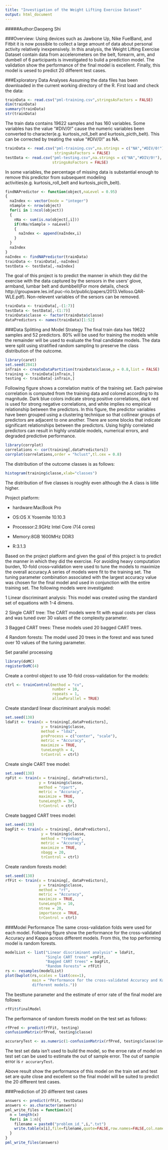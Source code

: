 ```yaml
---
title: "Investigation of the Weight Lifting Exercise Dataset"
output: html_document
---
```

#####Author:Daopeng Shi

###Overview:
Using devices such as Jawbone Up, Nike FuelBand, and Fitbit it is now possible to collect a large amount of data about personal activity relatively inexpensively.
In this analysis, the Weight Lifting Exercise Dataset contain data from accelerometers on the belt, forearm, arm, and dumbell of 6 participants is investigated to 
bulid a prediction model. The validation show the performance of the final model 
is excellent. Finally, this model is uesed to predict 20 different test cases. 

###Exploratory Data Analyses
Assuming the data files has been downloaded in the current working directory of the R. First load and check the data:
```r
trainData <- read.csv("pml-training.csv",stringsAsFactors = FALSE)
dim(trainData)
summary(trainData)
str(trainData)
```
The train data contains 19622 samples and has 160 variables. Some variables has the value "#DIV/0!" cause the numeric variables been converted to character(e.g. kurtosis_roll_belt and kurtosis_picth_belt). This can be corrected by treating the value "#DIV/0!" as NA.  
```r
trainData <- read.csv("pml-training.csv",na.strings = c("NA","#DIV/0!"),
                      stringsAsFactors = FALSE)
testData <- read.csv("pml-testing.csv",na.strings = c("NA","#DIV/0!"),
                     stringsAsFactors = FALSE)
```
In some variables, the percentage of missing data is substantial enough to remove this predictor from subsequent modeling activities(e.g. kurtosis_roll_belt and kurtosis_picth_belt).
```r
findNAPredictor <- function(object,naLevel = 0.95)
{
  naIndex <- vector(mode = "integer")
  nSample <- nrow(object)
  for(i in 1:ncol(object))
  {
    nNa <- sum(is.na(object[,i]))
    if(nNa/nSample > naLevel)
    {
      naIndex <- append(naIndex,i)
    }      
  }
  naIndex
}
naIndex <- findNAPredictor(trainData)
trainData <- trainData[,-naIndex]
testData <- testData[,-naIndex]
```
The goal of this project is to predict the manner in which they did the exercise 
with the data captured by the sensors in the users’ glove, armband, lumbar belt and dumbbell(For more details, check http://groupware.les.inf.puc-rio.br/public/papers/2013.Velloso.QAR-WLE.pdf). Non-relevent variables of the sersors can be removed.
```r
trainData <- trainData[,-(1:7)]
testData <- testData[,-(1:7)]
trainData$classe <- factor(trainData$classe)
dataPredictors <- names(trainData)[1:52] 
```
###Data Splitting and Model Strategy
The final train data has 19622 samples and 52 predictors. 80% will be used for training the models while the remainder will be used to evaluate the final candidate models. The data were split using stratified random sampling to preserve the class distribution of the outcome.
```r
library(caret)
set.seed(2841)
inTrain <- createDataPartition(trainData$classe,p = 0.8,list = FALSE)
training <- trainData[inTrain,]
testing <- trainData[-inTrain,]
```
Following figure shows a correlation matrix of the training set. Each pairwise
correlation is computed from the training data and colored according to its
magnitude. Dark blue colors indicate strong positive correlations, dark red is used for strong negative correlations, and white implies no empirical relationship between the predictors. In this figure, the predictor variables have been grouped using a clustering technique so that collinear groups of predictors are adjacent to one another. There are some blocks that indicate significant relationships between the predictors. Using highly correlated predictors can result in highly unstable models, numerical errors, and degraded predictive performance.
```r
library(corrplot)
correlations <- cor(training[,dataPredictors])
corrplot(correlations,order = "hclust",tl.cex = 0.8)
```

The distribution of the outcome classes is as follows:
```r
histogram(training$classe,xlab="classes")
```

The distribution of five classes is roughly even although the A class is liitle higher.  

Project platform:
  
  * hardware:MacBook Pro
  
  * OS:OS X Yosemite 10.10.3
  
  * Processor:2.9GHz Intel Core i7(4 cores)
  
  * Memory:8GB 1600MHz DDR3
  
  * R:3.1.3
  
Based on the project platform and given the goal of this project is to predict the manner in which they did the exercise. For avoiding heavy computation burden, 10-fold cross–validation were used to tune the models to maximize the overall accuracy.A series of models were fit to the training set. The tuning parameter combination associated with the largest accuracy value was chosen for the final model and used in conjunction with the entire training set. The following models were investigated:
  
  1 Linear discriminant analysis: This model was created using the standard
set of equations with 1-4 dimens.

  2 Single CART tree: The CART models were fit with equal costs per class and 
was tuned over 30 values of the complexity parameter.

  3 Bagged CART trees: These models used 20 bagged CART trees.
  
  4 Random forests: The model used 20 trees in the forest and was tuned over 10 values of the tuning parameter.
  
Set parallel processing
```r
library(doMC)
registerDoMC(4)
```
Create a control object to use 10-fold cross–validation for the models:
```r
ctrl <- trainControl(method = "cv", 
                     number = 10, 
                     repeats = 1,
                     allowParallel = TRUE)
```
Create standard linear discriminant analysis model:
```r
set.seed(138)
ldaFit <- train(x = training[,dataPredictors],
                y = training$classe,
                method = "lda2",
                preProcess = c("center", "scale"),
                metric = "Accuracy",
                maximize = TRUE,
                tuneLength = 4,
                trControl = ctrl)
```
Create single CART tree model:
```r
set.seed(138)
rpFit <- train(x = training[, dataPredictors],
               y = training$classe,
               method = "rpart",
               metric = "Accuracy",
               maximize = TRUE,
               tuneLength = 30,
               trControl = ctrl)
```
Create bagged CART trees model:
```r
set.seed(138)
bagFit <- train(x = training[, dataPredictors],
                y = training$classe,
                method = "treebag",
                metric = "Accuracy",
                maximize = TRUE,
                nbagg = 20,
                trControl = ctrl)
```
Create random forests model:
```r
set.seed(138)
rfFit <- train(x = training[, dataPredictors],
               y = training$classe,
               method = "rf",
               metric = "Accuracy",
               maximize = TRUE,
               tuneLength = 10,
               ntree = 20,
               importance = TRUE,
               trControl = ctrl)
```
###Model Performance
The same cross-validation folds were used for each model. Following figure show 
the performance for the cross-validated Accuracy and Kappa across different 
models. From this, the top performing model is random forests.
```r
modelList <- list("Linear discriminant analysis" = ldaFit,
                  "Single CART trees" =rpFit,
                  "Bagged CART trees" = bagFit,
                  "Random Forests" = rfFit)
rs <- resamples(modelList)
plot(bwplot(rs,scales = list(cex=1),
            main = "Performance for the cross-validated Accuracy and Kappa across 
            different models."))
```

The besttune parameter and the estimate of error rate of the final model are follows:
```r
rfFit$finalModel
```

The performance of random forests model on the test set as follows:
```r
rfPred <- predict(rfFit, testing)
confusionMatrix(rfPred, testing$classe)
```

```r
accuraryTest <- as.numeric(1-confusionMatrix(rfPred, testing$classe)$overall[1])
```
The test set data isn't used to build the model, so the erroe rate of model on 
test set can be used to estimate the out of sample error. The out of sample error 
is `r accuraryTest`.

Above result show the performance of this model on the train set and test set are 
quite close and excellent so the final model will be suited to predict the 20 different test cases. 

###Prediction of 20 different test cases
```r
answers <- predict(rfFit, testData)
answers <- as.character(answers)
pml_write_files = function(x){
  n = length(x)
  for(i in 1:n){
    filename = paste0("problem_id_",i,".txt")
    write.table(x[i],file=filename,quote=FALSE,row.names=FALSE,col.names=FALSE)
  }
}
pml_write_files(answers)
```